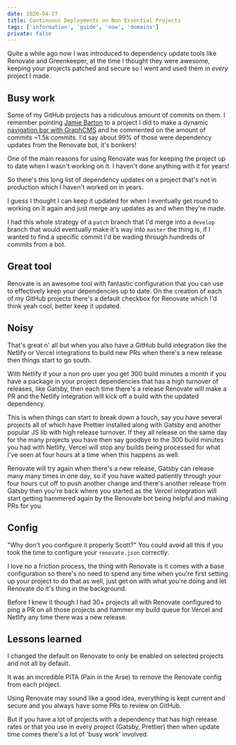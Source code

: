 ```yaml
---
date: 2020-04-27
title: Continuous Deployments on Non Essential Projects
tags: ['information', 'guide', 'now', 'domains']
private: false
---
```


Quite a while ago now I was introduced to dependency update tools like
Renovate and Greenkeeper, at the time I thought they were awesome,
keeping your projects patched and secure so I went and used them in
_every_ project I made.

## Busy work

Some of my GitHub projects has a ridiculous amount of commits on them.
I remember pointing [Jamie Barton] to a project I did to make a
dynamic [navigation bar with GraphCMS] and he commented on the amount
of commits ~1.5k commits. I'd say about 99% of those were dependency
updates from the Renovate bot, it's bonkers!

One of the main reasons for using Renovate was for keeping the project
up to date when I wasn't working on it. I haven't done anything with
it for years!

So there's this long list of dependency updates on a project that's
not in production which I haven't worked on in years.

I guess I thought I can keep it updated for when I eventually get
round to working on it again and just merge any updates as and when
they're made.

I had this whole strategy of a `patch` branch that I'd merge into a
`develop` branch that would eventually make it's way into `master` the
thing is, if I wanted to find a specific commit I'd be wading through
hundreds of commits from a bot.

## Great tool

Renovate is an awesome tool with fantastic configuration that you can
use to effectively keep your dependencies up to date. On the creation
of each of my GitHub projects there's a default checkbox for Renovate
which I'd think yeah cool, better keep it updated.

## Noisy

That's great n' all but when you also have a GitHub build integration
like the Netlify or Vercel integrations to build new PRs when there's
a new release then things start to go south.

With Netlify if your a non pro user you get 300 build minutes a month
if you have a package in your project dependencies that has a high
turnover of releases, like Gatsby, then each time there's a release
Renovate will make a PR and the Netlify integration will kick off a
build with the updated dependency.

This is when things can start to break down a touch, say you have
several projects all of which have Prettier installed along with
Gatsby and another popular JS lib with high release turnover. If they
all release on the same day for the many projects you have then say
goodbye to the 300 build minutes you had with Netlify, Vercel will
stop any builds being processed for what I've seen at four hours at a
time when this happens as well.

Renovate will try again when there's a new release, Gatsby can release
many many times in one day, so if you have waited patiently through
your four hours cut off to push another change and there's another
release from Gatsby then you're back where you started as the Vercel
integration will start getting hammered again by the Renovate bot
being helpful and making PRs for you.

## Config

"Why don't you configure it properly Scott?" You could avoid all this
if you took the time to configure your `renovate.json` correctly.

I love no a friction process, the thing with Renovate is it comes with
a base configuration so there's no need to spend any time when you're
first setting up your project to do that as well, just get on with
what you're doing and let Renovate do it's thing in the background.

Before I knew it though I had 30+ projects all with Renovate
configured to ping a PR on all those projects and hammer my build
queue for Vercel and Netlify any time there was a new release.

## Lessons learned

I changed the default on Renovate to only be enabled on selected
projects and not all by default.

It was an incredible PITA (Pain in the Arse) to remove the Renovate
config from each project.

Using Renovate may sound like a good idea, everything is kept current
and secure and you always have some PRs to review on GitHub.

But if you have a lot of projects with a dependency that has high
release rates or that you use in every project (Gatsby, Prettier) then
when update time comes there's a lot of 'busy work' involved.

<!-- Links -->

[jamie barton]: https://twitter.com/notrab
[navigation bar with graphcms]:
  https://github.com/spences10/gatsby-using-graphcms
